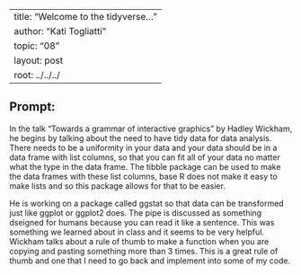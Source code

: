 --
title: "Welcome to the tidyverse..."
author: "Kati Togliatti"
topic: "08"
layout: post
root: ../../../
---

## Prompt:

In the talk "Towards a grammar of interactive graphics" by Hadley Wickham, he begins by talking about the need to have tidy data for data analysis. There needs to be a uniformity in your data and your data should be in a data frame with list columns, so that you can fit all of your data no matter what the type in the data frame. The tibble package can be used to make the data frames with these list columns, base R does not make it easy to make lists and so this package allows for that to be easier. 

He is working on a package called ggstat so that data can be transformed just like ggplot or ggplot2 does. The pipe is discussed as something dseigned for humans because you can read it like a sentence. This was something we learned about in class and it seems to be very helpful. Wickham talks about a rule of thumb to make a function when you are copying and pasting something more than 3 times. This is a great rule of thumb and one that I need to go back and implement into some of my code. 